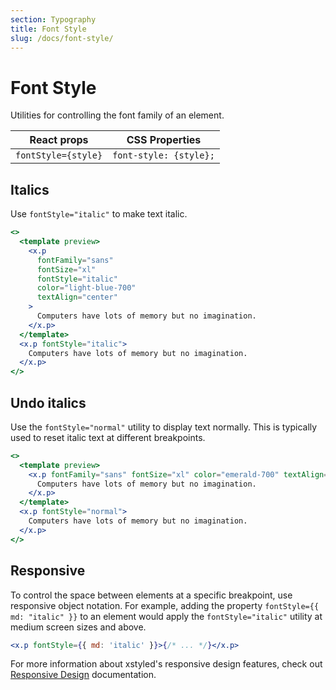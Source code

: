 ```yaml
---
section: Typography
title: Font Style
slug: /docs/font-style/
---
```


# Font Style

Utilities for controlling the font family of an element.

<carbon-ad />

| React props         | CSS Properties         |
| ------------------- | ---------------------- |
| `fontStyle={style}` | `font-style: {style};` |

## Italics

Use `fontStyle="italic"` to make text italic.

```jsx preview color=light-blue
<>
  <template preview>
    <x.p
      fontFamily="sans"
      fontSize="xl"
      fontStyle="italic"
      color="light-blue-700"
      textAlign="center"
    >
      Computers have lots of memory but no imagination.
    </x.p>
  </template>
  <x.p fontStyle="italic">
    Computers have lots of memory but no imagination.
  </x.p>
</>
```

## Undo italics

Use the `fontStyle="normal"` utility to display text normally. This is typically used to reset italic text at different breakpoints.

```jsx preview color=emerald
<>
  <template preview>
    <x.p fontFamily="sans" fontSize="xl" color="emerald-700" textAlign="center">
      Computers have lots of memory but no imagination.
    </x.p>
  </template>
  <x.p fontStyle="normal">
    Computers have lots of memory but no imagination.
  </x.p>
</>
```

## Responsive

To control the space between elements at a specific breakpoint, use responsive object notation. For example, adding the property `fontStyle={{ md: "italic" }}` to an element would apply the `fontStyle="italic"` utility at medium screen sizes and above.

```jsx
<x.p fontStyle={{ md: 'italic' }}>{/* ... */}</x.p>
```

For more information about xstyled's responsive design features, check out [Responsive Design](/docs/responsive-design/) documentation.
